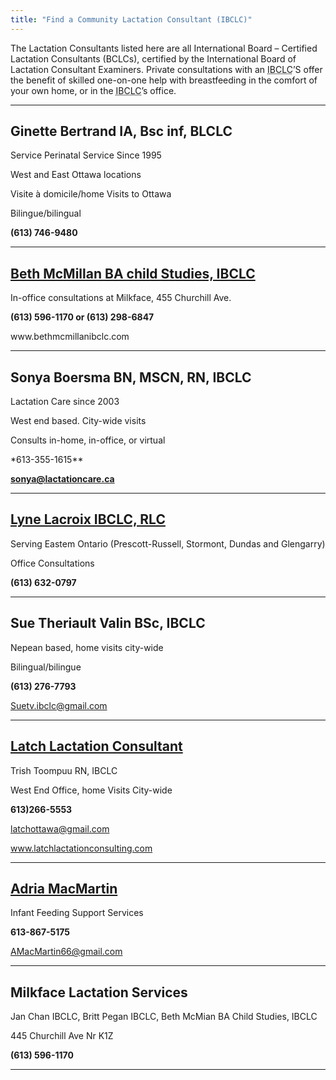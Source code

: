 ---
title: "Find a Community Lactation Consultant (IBCLC)" 
---

The Lactation Consultants listed here are all International Board -- Certified Lactation Consultants (BCLCs), certified by the International Board of Lactation Consultant Examiners. Private consultations with an <abbr title="International Board -- Certified Lactation Consultants">IBCLC</abbr>'S offer the benefit of skilled one-on-one help with breastfeeding in the comfort of your own home, or in the <abbr title="International Board -- Certified Lactation Consultants">IBCLC</abbr>'s office.

------------------------------------------------------------------------

## Ginette Bertrand IA, Bsc inf, BLCLC

Service Perinatal Service Since 1995

West and East Ottawa locations

Visite à domicile/home Visits to Ottawa

Bilingue/bilingual

**(613) 746-9480**

------------------------------------------------------------------------

## [Beth McMillan BA child Studies, IBCLC](https://milkface.com/pages/book-with-beth)

In-office consultations at Milkface, 455 Churchill Ave.

**(613) 596-1170 or (613) 298-6847**

www.bethmcmillanibclc.com

------------------------------------------------------------------------

## Sonya Boersma BN, MSCN, RN, IBCLC

Lactation Care since 2003

West end based. City-wide visits

Consults in-home, in-office, or virtual

\*613-355-1615\*\*

[**sonya\@lactationcare.ca**](mailto:sonya@lactationcare.ca){.email}

------------------------------------------------------------------------

## [Lyne Lacroix IBCLC, RLC](https://www.facebook.com/lynelacroixibclc)

Serving Eastem Ontario (Prescott-Russell, Stormont, Dundas and Glengarry)

Office Consultations

**(613) 632-0797**

------------------------------------------------------------------------

## Sue Theriault Valin BSc, IBCLC

Nepean based, home visits city-wide

Bilingual/bilingue

**(613) 276-7793**

[Suetv.ibclc\@gmail.com](mailto:Suetv.ibclc@gmail.com){.email}

------------------------------------------------------------------------

## [Latch Lactation Consultant](www.latchlactationconsulting.com)

Trish Toompuu RN, IBCLC

West End Office, home Visits City-wide

**613)266-5553**

[latchottawa\@gmail.com](mailto:latchottawa@gmail.com){.email}

[www.latchlactationconsulting.com](https://www.latchlactationconsulting.com/)

------------------------------------------------------------------------

## [Adria MacMartin](https://www.rootedfamily.ca/staff/adria-macmartin)

Infant Feeding Support Services

**613-867-5175**

[AMacMartin66\@gmail.com](mailto:AMacMartin66@gmail.com){.email}

------------------------------------------------------------------------

## Milkface Lactation Services

Jan Chan IBCLC, Britt Pegan IBCLC, Beth McMian BA Child Studies, IBCLC

445 Churchill Ave Nr K1Z

**(613) 596-1170**

------------------------------------------------------------------------
